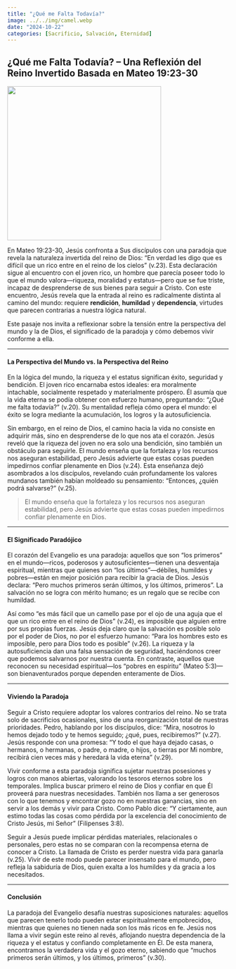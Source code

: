 ```yaml
---
title: "¿Qué me Falta Todavía?"
image: ../../img/camel.webp
date: "2024-10-22"
categories: [Sacrificio, Salvación, Eternidad]
---
```


## ¿Qué me Falta Todavía? – Una Reflexión del Reino Invertido Basada en Mateo 19:23-30

![](../../img/camel.webp){fig-align="center" width="350"}

En Mateo 19:23-30, Jesús confronta a Sus discípulos con una paradoja que revela la naturaleza invertida del reino de Dios: "En verdad les digo que es difícil que un rico entre en el reino de los cielos" (v.23). Esta declaración sigue al encuentro con el joven rico, un hombre que parecía poseer todo lo que el mundo valora—riqueza, moralidad y estatus—pero que se fue triste, incapaz de desprenderse de sus bienes para seguir a Cristo. Con este encuentro, Jesús revela que la entrada al reino es radicalmente distinta al camino del mundo: requiere **rendición**, **humildad** y **dependencia**, virtudes que parecen contrarias a nuestra lógica natural.

Este pasaje nos invita a reflexionar sobre la tensión entre la perspectiva del mundo y la de Dios, el significado de la paradoja y cómo debemos vivir conforme a ella.

------------------------------------------------------------------------

#### La Perspectiva del Mundo vs. la Perspectiva del Reino

En la lógica del mundo, la riqueza y el estatus significan éxito, seguridad y bendición. El joven rico encarnaba estos ideales: era moralmente intachable, socialmente respetado y materialmente próspero. Él asumía que la vida eterna se podía obtener con esfuerzo humano, preguntando: "¿Qué me falta todavía?" (v.20). Su mentalidad refleja cómo opera el mundo: el éxito se logra mediante la acumulación, los logros y la autosuficiencia.

Sin embargo, en el reino de Dios, el camino hacia la vida no consiste en adquirir más, sino en desprenderse de lo que nos ata el corazón. Jesús reveló que la riqueza del joven no era solo una bendición, sino también un obstáculo para seguirle. El mundo enseña que la fortaleza y los recursos nos aseguran estabilidad, pero Jesús advierte que estas cosas pueden impedirnos confiar plenamente en Dios (v.24). Esta enseñanza dejó asombrados a los discípulos, revelando cuán profundamente los valores mundanos también habían moldeado su pensamiento: "Entonces, ¿quién podrá salvarse?" (v.25).

> El mundo enseña que la fortaleza y los recursos nos aseguran estabilidad, pero Jesús advierte que estas cosas pueden impedirnos confiar plenamente en Dios.

------------------------------------------------------------------------

#### El Significado Paradójico

El corazón del Evangelio es una paradoja: aquellos que son “los primeros” en el mundo—ricos, poderosos y autosuficientes—tienen una desventaja espiritual, mientras que quienes son “los últimos”—débiles, humildes y pobres—están en mejor posición para recibir la gracia de Dios. Jesús declara: "Pero muchos primeros serán últimos, y los últimos, primeros". La salvación no se logra con mérito humano; es un regalo que se recibe con humildad.

Así como "es más fácil que un camello pase por el ojo de una aguja que el que un rico entre en el reino de Dios" (v.24), es imposible que alguien entre por sus propias fuerzas. Jesús deja claro que la salvación es posible solo por el poder de Dios, no por el esfuerzo humano: "Para los hombres esto es imposible, pero para Dios todo es posible" (v.26). La riqueza y la autosuficiencia dan una falsa sensación de seguridad, haciéndonos creer que podemos salvarnos por nuestra cuenta. En contraste, aquellos que reconocen su necesidad espiritual—los "pobres en espíritu" (Mateo 5:3)—son bienaventurados porque dependen enteramente de Dios.

------------------------------------------------------------------------

#### Viviendo la Paradoja

Seguir a Cristo requiere adoptar los valores contrarios del reino. No se trata solo de sacrificios ocasionales, sino de una reorganización total de nuestras prioridades. Pedro, hablando por los discípulos, dice: "Mira, nosotros lo hemos dejado todo y te hemos seguido; ¿qué, pues, recibiremos?" (v.27). Jesús responde con una promesa: "Y todo el que haya dejado casas, o hermanos, o hermanas, o padre, o madre, o hijos, o tierras por Mi nombre, recibirá cien veces más y heredará la vida eterna" (v.29).

Vivir conforme a esta paradoja significa sujetar nuestras posesiones y logros con manos abiertas, valorando los tesoros eternos sobre los temporales. Implica buscar primero el reino de Dios y confiar en que Él proveerá para nuestras necesidades. También nos llama a ser generosos con lo que tenemos y encontrar gozo no en nuestras ganancias, sino en servir a los demás y vivir para Cristo. Como Pablo dice: "Y ciertamente, aun estimo todas las cosas como pérdida por la excelencia del conocimiento de Cristo Jesús, mi Señor" (Filipenses 3:8).

Seguir a Jesús puede implicar pérdidas materiales, relacionales o personales, pero estas no se comparan con la recompensa eterna de conocer a Cristo. La llamada de Cristo es perder nuestra vida para ganarla (v.25). Vivir de este modo puede parecer insensato para el mundo, pero refleja la sabiduría de Dios, quien exalta a los humildes y da gracia a los necesitados.

------------------------------------------------------------------------

#### Conclusión

La paradoja del Evangelio desafía nuestras suposiciones naturales: aquellos que parecen tenerlo todo pueden estar espiritualmente empobrecidos, mientras que quienes no tienen nada son los más ricos en fe. Jesús nos llama a vivir según este reino al revés, aflojando nuestra dependencia de la riqueza y el estatus y confiando completamente en Él. De esta manera, encontramos la verdadera vida y el gozo eterno, sabiendo que "muchos primeros serán últimos, y los últimos, primeros" (v.30).
